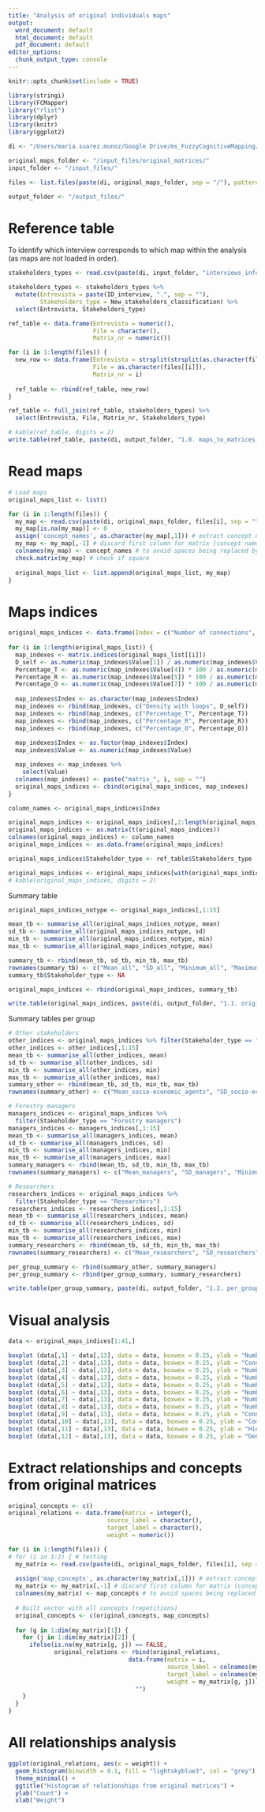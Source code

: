 ```yaml
---
title: "Analysis of original individuals maps"
output:
  word_document: default
  html_document: default
  pdf_document: default
editor_options:
  chunk_output_type: console
---
```


```r
knitr::opts_chunk$set(include = TRUE)

library(stringi)
library(FCMapper)
library("rlist")
library(dplyr)
library(knitr)
library(ggplot2)

di <- "/Users/maria.suarez.munoz/Google Drive/ms_FuzzyCognitiveMapping/FCM_analysis" # Mac

original_maps_folder <- "/input_files/original_matrices/"
input_folder <- "/input_files/"

files <- list.files(paste(di, original_maps_folder, sep = "/"), pattern = "*.csv")

output_folder <- "/output_files/"
```

# Reference table

To identify which interview corresponds to which map within the analysis (as maps are not loaded in order).

```r
stakeholders_types <- read.csv(paste(di, input_folder, "interviews_info_clean.csv", sep = ""), sep = ";")

stakeholders_types <- stakeholders_types %>%
  mutate(Entrevista = paste(ID_interview, ".", sep = ""),
         Stakeholders_type = New_stakeholders_classification) %>%
  select(Entrevista, Stakeholders_type)
```

```r
ref_table <- data.frame(Entrevista = numeric(),
                        File = character(),
                        Matrix_nr = numeric())

for (i in 1:length(files)) {
  new_row <- data.frame(Entrevista = strsplit(strsplit(as.character(files[[i]]), "_")[[1]][2], "c")[[1]][1],
                        File = as.character(files[[i]]),
                        Matrix_nr = i)
  
  ref_table <- rbind(ref_table, new_row)
}

ref_table <- full_join(ref_table, stakeholders_types) %>%
  select(Entrevista, File, Matrix_nr, Stakeholders_type)
```

```r
# kable(ref_table, digits = 2)
write.table(ref_table, paste(di, output_folder, "1.0. maps_to_matrices_ref_table.csv", sep = ""), sep = ";", row.names = FALSE)
```

# Read maps 

```r
# Load maps
original_maps_list <- list()

for (i in 1:length(files)) {
  my_map <- read.csv(paste(di, original_maps_folder, files[i], sep = ""), sep = ";", na.strings=c("","NA"), dec = ",")
  my_map[is.na(my_map)] <- 0
  assign('concept_names', as.character(my_map[,1])) # extract concept names
  my_map <- my_map[,-1] # discard first column for matrix (concept names)
  colnames(my_map) <- concept_names # to avoid spaces being replaced by dots
  check.matrix(my_map) # check if square
  
  original_maps_list <- list.append(original_maps_list, my_map)
}
```

# Maps indices

```r
original_maps_indices <- data.frame(Index = c("Number of connections", "Connection density", "Number of concepts", "Number of transmitters", "Number of receivers", "Number of no connections", "Number of ordinary", "Number of self loops", "Connections/variable", "Complexity (R/T)", "Hierarchy", "Density with loops", "Percentage_T", "Percentage_R", "Percentage_O"))
  
for (i in 1:length(original_maps_list)) {
  map_indexes <- matrix.indices(original_maps_list[[i]])
  D_self <- as.numeric(map_indexes$Value[1]) / as.numeric(map_indexes$Value[3])^2
  Percentage_T <- as.numeric(map_indexes$Value[4]) * 100 / as.numeric(map_indexes$Value[3])
  Percentage_R <- as.numeric(map_indexes$Value[5]) * 100 / as.numeric(map_indexes$Value[3])
  Percentage_O <- as.numeric(map_indexes$Value[7]) * 100 / as.numeric(map_indexes$Value[3])
  
  map_indexes$Index <- as.character(map_indexes$Index)
  map_indexes <- rbind(map_indexes, c("Density with loops", D_self))
  map_indexes <- rbind(map_indexes, c("Percentage_T", Percentage_T))
  map_indexes <- rbind(map_indexes, c("Percentage_R", Percentage_R))
  map_indexes <- rbind(map_indexes, c("Percentage_O", Percentage_O))
  
  map_indexes$Index <- as.factor(map_indexes$Index)
  map_indexes$Value <- as.numeric(map_indexes$Value)

  map_indexes <- map_indexes %>%
    select(Value)
  colnames(map_indexes) <- paste("matrix_", i, sep = "")
  original_maps_indices <- cbind(original_maps_indices, map_indexes)
}

column_names <- original_maps_indices$Index

original_maps_indices <- original_maps_indices[,2:length(original_maps_indices)]
original_maps_indices <- as.matrix(t(original_maps_indices))
colnames(original_maps_indices) <- column_names
original_maps_indices <- as.data.frame(original_maps_indices)

original_maps_indices$Stakeholder_type <- ref_table$Stakeholders_type

original_maps_indices <- original_maps_indices[with(original_maps_indices, order(Stakeholder_type)), ]
# kable(original_maps_indices, digits = 2)
```

Summary table

```r
original_maps_indices_notype <- original_maps_indices[,1:15]

mean_tb <- summarise_all(original_maps_indices_notype, mean)
sd_tb <- summarise_all(original_maps_indices_notype, sd)
min_tb <- summarise_all(original_maps_indices_notype, min)
max_tb <- summarise_all(original_maps_indices_notype, max)

summary_tb <- rbind(mean_tb, sd_tb, min_tb, max_tb)
rownames(summary_tb) <- c("Mean_all", "SD_all", "Minimum_all", "Maximum_all")
summary_tb$Stakeholder_type <- NA

original_maps_indices <- rbind(original_maps_indices, summary_tb)
```

```r
write.table(original_maps_indices, paste(di, output_folder, "1.1. original_maps_indices.csv", sep = ""), sep = ";", row.names = TRUE)
```

Summary tables per group
```r
# Other stakeholders
other_indices <- original_maps_indices %>% filter(Stakeholder_type == "Socio-economic agents")
other_indices <- other_indices[,1:15]
mean_tb <- summarise_all(other_indices, mean)
sd_tb <- summarise_all(other_indices, sd)
min_tb <- summarise_all(other_indices, min)
max_tb <- summarise_all(other_indices, max)
summary_other <- rbind(mean_tb, sd_tb, min_tb, max_tb)
rownames(summary_other) <- c("Mean_socio-economic_agents", "SD_socio-economic_agents", "Minimum_socio-economic_agents", "Maximum_socio-economic_agents")

# Forestry managers
managers_indices <- original_maps_indices %>%
  filter(Stakeholder_type == "Forestry managers")
managers_indices <- managers_indices[,1:15]
mean_tb <- summarise_all(managers_indices, mean)
sd_tb <- summarise_all(managers_indices, sd)
min_tb <- summarise_all(managers_indices, min)
max_tb <- summarise_all(managers_indices, max)
summary_managers <- rbind(mean_tb, sd_tb, min_tb, max_tb)
rownames(summary_managers) <- c("Mean_managers", "SD_managers", "Minimum_managers", "Maximum_managers")

# Researchers
researchers_indices <- original_maps_indices %>%
  filter(Stakeholder_type == "Researchers")
researchers_indices <- researchers_indices[,1:15]
mean_tb <- summarise_all(researchers_indices, mean)
sd_tb <- summarise_all(researchers_indices, sd)
min_tb <- summarise_all(researchers_indices, min)
max_tb <- summarise_all(researchers_indices, max)
summary_researchers <- rbind(mean_tb, sd_tb, min_tb, max_tb)
rownames(summary_researchers) <- c("Mean_researchers", "SD_researchers", "Minimum_researchers", "Maximum_researchers")

per_group_summary <- rbind(summary_other, summary_managers)
per_group_summary <- rbind(per_group_summary, summary_researchers)
```

```r
write.table(per_group_summary, paste(di, output_folder, "1.2. per_group_summary_indices_original.csv", sep = ""), sep = ";", row.names = TRUE)
```

# Visual analysis

```r
data <- original_maps_indices[1:41,]

boxplot (data[,1] ~ data[,13], data = data, boxwex = 0.25, ylab = "Number of connections")
boxplot (data[,2] ~ data[,13], data = data, boxwex = 0.25, ylab = "Connection density")
boxplot (data[,3] ~ data[,13], data = data, boxwex = 0.25, ylab = "Number of concepts")
boxplot (data[,4] ~ data[,13], data = data, boxwex = 0.25, ylab = "Number of transmitters")
boxplot (data[,5] ~ data[,13], data = data, boxwex = 0.25, ylab = "Number of receivers")
boxplot (data[,6] ~ data[,13], data = data, boxwex = 0.25, ylab = "Number of no connections")
boxplot (data[,7] ~ data[,13], data = data, boxwex = 0.25, ylab = "Number of ordinary")
boxplot (data[,8] ~ data[,13], data = data, boxwex = 0.25, ylab = "Number of self loops")
boxplot (data[,9] ~ data[,13], data = data, boxwex = 0.25, ylab = "Connections/variable")
boxplot (data[,10] ~ data[,13], data = data, boxwex = 0.25, ylab = "Complexity (R/T)")
boxplot (data[,11] ~ data[,13], data = data, boxwex = 0.25, ylab = "Hierarchy")
boxplot (data[,12] ~ data[,13], data = data, boxwex = 0.25, ylab = "Density with loops")
```

# Extract relationships and concepts from original matrices

```r
original_concepts <- c()
original_relations <- data.frame(matrix = integer(),
                            source_label = character(),
                            target_label = character(),
                            weight = numeric())

for (i in 1:length(files)) {
# for (i in 1:2) { # testing
  my_matrix <- read.csv(paste(di, original_maps_folder, files[i], sep = ""), sep = ";", na.strings=c("","NA"), dec = ",")
  
  assign('map_concepts', as.character(my_matrix[,1])) # extract concept names
  my_matrix <- my_matrix[,-1] # discard first column for matrix (concept names)
  colnames(my_matrix) <- map_concepts # to avoid spaces being replaced by dots
  
  # Built vector with all concepts (repetitions)
  original_concepts <- c(original_concepts, map_concepts) 
  
  for (g in 1:dim(my_matrix)[1]) {
    for (j in 1:dim(my_matrix)[2]) {
      ifelse(is.na(my_matrix[g, j]) == FALSE,
             original_relations <- rbind(original_relations,
                                  data.frame(matrix = i,
                                             source_label = colnames(my_matrix)[g],
                                             target_label = colnames(my_matrix)[j],
                                             weight = my_matrix[g, j])),
                                    "")
    }
  }
}
```

# All relationships analysis

```r
ggplot(original_relations, aes(x = weight)) +
  geom_histogram(binwidth = 0.1, fill = "lightskyblue3", col = "grey") +
  theme_minimal() +
  ggtitle("Histogram of relationships from original matrices") +
  ylab("Count") +
  xlab("Weight")
```
